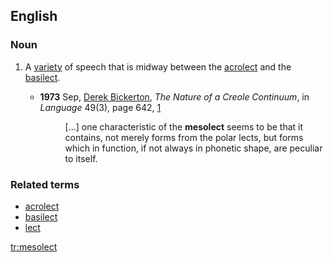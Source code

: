 ==English==

===Noun===
{{en-noun}}

# {{linguistics}} A [[variety]] of speech that is midway between the [[acrolect]] and the [[basilect]].
#*'''1973''' Sep, [[w:Derek Bickerton|Derek Bickerton]], ''The Nature of a Creole Continuum'', in ''Language'' 49(3), page 642, [http://links.jstor.org/sici?sici=0097-8507%28197309%2949%3A3%3C640%3ATNOACC%3E2.0.CO%3B2-K]
#*:[...] one characteristic of the '''mesolect''' seems to be that it contains,<!-- sic --> not merely forms from the polar lects, but forms which in function, if not always in phonetic shape, are peculiar to itself.

===Related terms===
*[[acrolect]]
*[[basilect]]
*[[lect]]

[[tr:mesolect]]